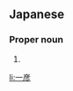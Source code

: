 ==Japanese==
{{ja-kanjitab|かず|ひこ}}

===Proper noun===
{{ja-pos|proper|かずひこ}}

# {{given name|male|lang=ja|sort=かずひこ}}

[[li:一彦]]